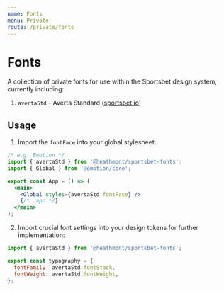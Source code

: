 ```yaml
---
name: Fonts
menu: Private
route: /private/fonts
---
```


# Fonts

A collection of private fonts for use within the Sportsbet design system,
currently including:

1. `avertaStd` - Averta Standard ([sportsbet.io](https://sportsbet.io/))

## Usage

1. Import the `fontFace` into your global stylesheet.

```jsx
/* e.g. Emotion */
import { avertaStd } from '@heathmont/sportsbet-fonts';
import { Global } from '@emotion/core';

export const App = () => (
  <main>
    <Global styles={avertaStd.fontFace} />
    {/* …app */}
  </main>
);
```

2. Import crucial font settings into your design tokens for further
   implementation:

```js
import { avertaStd } from '@heathmont/sportsbet-fonts';

export const typography = {
  fontFamily: avertaStd.fontStack,
  fontWeight: avertaStd.fontWeight,
};
```
